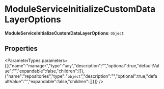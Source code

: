 
# ModuleServiceInitializeCustomDataLayerOptions

 **ModuleServiceInitializeCustomDataLayerOptions**: `Object`

## Properties

<ParameterTypes parameters={[{"name":"manager","type":"`any`","description":"","optional":true,"defaultValue":"","expandable":false,"children":[]},{"name":"repositories","type":"`object`","description":"","optional":true,"defaultValue":"","expandable":false,"children":[]}]} />
